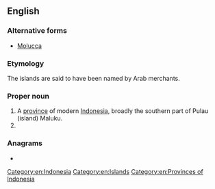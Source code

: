 ==English==

===Alternative forms===
* [[Molucca]] {{qualifier|dated}}

===Etymology===
The islands are said to have been named {{etyl|ar|en}} {{m|ar|جَزِيرَات المَلِك|lit=king islands}} by Arab merchants.

===Proper noun===
{{wikipedia|Maluku Islands}}
{{en-proper noun}}

# A [[province]] of modern [[Indonesia]], broadly the southern part of Pulau (island) Maluku.
# {{synonym of|Moluccas|lang=en}}

===Anagrams===
* {{anagrams|en|a=aklmuu|mukula}}

[[Category:en:Indonesia]]
[[Category:en:Islands]]
[[Category:en:Provinces of Indonesia]]